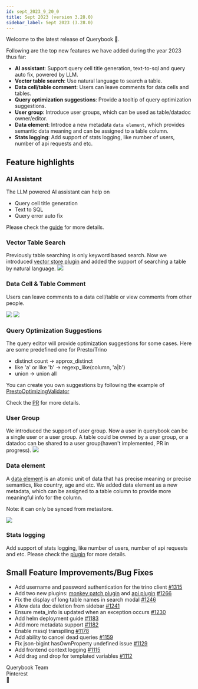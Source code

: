 ```yaml
---
id: sept_2023_9_20_0
title: Sept 2023 (version 3.28.0)
sidebar_label: Sept 2023 (3.28.0)
---
```


Welcome to the latest release of Querybook 🎉.

Following are the top new features we have added during the year 2023 thus far:

-   **AI assistant**: Support query cell title generation, text-to-sql and query auto fix, powered by LLM.
-   **Vector table search**: Use natural language to search a table.
-   **Data cell/table comment**: Users can leave comments for data cells and tables.
-   **Query optimization suggestions**: Provide a tooltip of query optimization suggestions.
-   **User group**: Introduce user groups, which can be used as table/datadoc owner/editor.
-   **Data element**: Introdce a new metadata `data element`, which provides semantic data meaning and can be assigned to a table column.
-   **Stats logging**: Add support of stats logging, like number of users, number of api requests and etc.

## Feature highlights

### AI Assistant

The LLM powered AI assistant can help on

-   Query cell title generation
-   Text to SQL
-   Query error auto fix

Please check the [guide](../user_guide/ai_assistant.mdx) for more details.

### Vector Table Search

Previously table searching is only keyword based search. Now we introduced [vector store plugin](../integrations/add_ai_assistant.mdx#vector-store-plugin) and added the support of searching a table by natural language.
![](/img/user_guide/table_vector_search.png)

### Data Cell & Table Comment

Users can leave comments to a data cell/table or view comments from other people.

![](/changelog/20230920/cell_comment.png)
![](/changelog/20230920/table_comment.png)

### Query Optimization Suggestions

The query editor will provide optimization suggestions for some cases. Here are some predefined one for Presto/Trino

-   distinct count -> approx_distinct
-   like 'a' or like 'b' -> regexp_like(column, 'a|b')
-   union -> union all

You can create you own suggestions by following the example of [PrestoOptimizingValidator](https://github.com/pinterest/querybook/blob/c8949b21c854b367d7bf54f08fbe1a12ad4a47c2/querybook/server/lib/query_analysis/validation/validators/presto_optimizing_validator.py#L177)

Check the [PR](https://github.com/pinterest/querybook/pull/1302) for more details.

### User Group

We introduced the support of user group. Now a user in querybook can be a single user or a user group. A table could be owned by a user group, or a datadoc can be shared to a user group(haven't implemented, PR in progress).
![](https://user-images.githubusercontent.com/8308723/216733976-7c2c27cb-ec1b-4401-81e7-c5069798326e.png)

### Data element

A [data element](https://en.wikipedia.org/wiki/Data_element) is an atomic unit of data that has precise meaning or precise semantics, like country, age and etc. We added data element as a new metadata, which can be assigned to a table column to provide more meaningful info for the column.

Note: it can only be synced from metastore.

![](https://user-images.githubusercontent.com/8308723/224444625-067f1527-d936-409d-b99c-a25f4a676c21.png)

### Stats logging

Add support of stats logging, like number of users, number of api requests and etc. Please check the [plugin](../integrations/add_stats_logger.mdx) for more details.

## Small Feature Improvements/Bug Fixes

-   Add username and password authentication for the trino client [#1315](https://github.com/pinterest/querybook/pull/1315)
-   Add two new plugins: [monkey patch plugin](../integrations/plugins.mdx#monkey-patch-plugin) and [api plugin](../integrations/plugins.mdx#api-plugin) [#1266](https://github.com/pinterest/querybook/pull/1266)
-   Fix the display of long table names in search modal [#1246](https://github.com/pinterest/querybook/pull/1246)
-   Allow data doc deletion from sidebar [#1241](https://github.com/pinterest/querybook/pull/1241)
-   Ensure meta_info is updated when an exception occurs [#1230](https://github.com/pinterest/querybook/pull/1230)
-   Add helm deployment guide [#1183](https://github.com/pinterest/querybook/pull/1183)
-   Add more metadata support [#1182](https://github.com/pinterest/querybook/pull/1182)
-   Enable mssql transpiling [#1178](https://github.com/pinterest/querybook/pull/1178)
-   Add ability to cancel dead queries [#1159](https://github.com/pinterest/querybook/pull/1159)
-   Fix json-bigint hasOwnProperty undefined issue [#1129](https://github.com/pinterest/querybook/pull/1129)
-   Add frontend context logging [#1115](https://github.com/pinterest/querybook/pull/1115)
-   Add drag and drop for templated variables [#1112](https://github.com/pinterest/querybook/pull/1112)

Querybook Team<br/>
Pinterest<br/>
🚀
